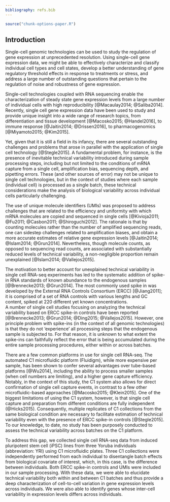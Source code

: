 ```yaml
---
bibliography: refs.bib
---
```


```r
source("chunk-options-paper.R")
```

## Introduction

Single-cell genomic technologies can be used to study the regulation of gene expression at unprecedented resolution. 
Using single-cell gene expression data, we might be able to effectively characterize and classify individual cell types and cell states, develop a better understanding of gene regulatory threshold effects in response to treatments or stress, and address a large number of outstanding questions that pertain to the regulation of noise and robustness of gene expression. 

Single-cell technologies coupled with RNA sequencing enable the characterization of steady state gene expression levels from a large number of individual cells with high reproducibility [@Macaulay2014; @Saliba2014]. 
Recently, single cell gene expression data have been used to study and provide unique insight into a wide range of research topics, from differentiation and tissue development [@Macosko2015; @Handel2016], to immune response [@Jaitin2014; @Drissen2016], to pharmacogenomics [@Miyamoto2015; @Kim2015].

Yet, given that it is still a field in its infancy, there are several outstanding challenges and problems that arose in parallel with the application of single cell technology [@Stegle2015].
A fundamental problem, for instance, is the presence of inevitable technical variability introduced during sample processing steps, including but not limited to the conditions of mRNA capture from a single cell, amplification bias, sequencing depth, and pipetting errors. 
These (and other sources of error) may not be unique to single cell technologies, but in the context of studies where each sample (individual cell) is processed as a single batch, these technical considerations make the analysis of biological variability across individual cells particularly challenging.

The use of unique molecule identifiers (UMIs) was proposed to address challenges that are related to the efficiency and uniformity with which mRNA molecules are copied and sequenced in single cells [@Kivioja2011; @Fu2011; @Casbon2011; @Shiroguchi2012]. 
The rationale is that by counting molecules rather than the number of amplified sequencing reads, one can sidestep challenges related to amplification biases, and obtain a more accurate estimates of relative gene expression levels [@Jaitin2014; @Islam2014; @Grun2014]. 
Nevertheless, though molecule counts, as opposed to sequencing read counts, are associated with substantially reduced levels of technical variability, a non-negligible proportion remain unexplained [@Islam2014; @Vallejos2015].

The motivation to better account for unexplained technical variability in single cell RNA-seq experiments has led to the systematic addition of spike-in RNA standards of known abundance to the endogenous samples [@Brennecke2013; @Grun2014]. 
The most commonly used spike in was developed by the External RNA Controls Consortium (ERCC) [@Jiang2011]; it is comprised of a set of RNA controls with various lengths and GC content, spiked at 220 different yet known concentrations.  
A number of single cell studies focusing on analyzing the technical variability based on ERCC spike-in controls have been reported
[@Brennecke2013; @Grun2014; @Ding2015; @Vallejos2015]. 
However, one principle problem with spike-ins (in the context of all genomic technologies) is that they do not ‘experience’ all processing steps that the endogenous sample is subjected to. 
For that reason, it is unknown to what extent the spike-ins can faithfully reflect the error that is being accumulated during the entire sample processing procedures, either within or across batches.

There are a few common platforms in use for single cell RNA-seq. 
The automated C1 microfluidic platform (Fluidigm), while more expensive per sample, has been shown to confer several advantages over tube-based platforms [@Wu2014], including the ability to process smaller samples (when cell numbers are limiting), and a higher gene capture efficiency. 
Notably, in the context of this study, the C1 system also allows for direct confirmation of single cell capture events, in contrast to a few other microfluidic-based approaches [@Macosko2015; @Klein2015].
One of the biggest limitations of using the C1 system, however, is that single cell capture and preparation from different conditions are fully independent (@Hicks2015).
Consequently, multiple replicates of C1 collections from the same biological condition are necessary to facilitate estimation of technical variability even with the presence of ERCC spike-in controls [@Stegle2015]. 
To our knowledge, to date, no study has been purposely conducted to assess the technical variability across batches on the C1 platform.

To address this gap, we collected single cell RNA-seq data from induced pluripotent stem cell (iPSC) lines from three Yoruba individuals (abbreviation: YRI) using C1 microfluidic plates. 
Three C1 collections were independently performed from each individual to disentangle batch effects from biological covariate of interest, which, in this case, is the difference between individuals. Both ERCC spike-in controls and UMIs were included in our sample processing. 
With these data, we were able to elucidate technical variability both within and between C1 batches and thus provide a deep characterization of cell-to-cell variation in gene expression levels across individuals. 
We were also able to identify genes whose inter-cell variability in expression levels differs across individuals.
